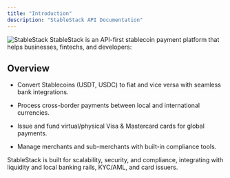 ```yaml
---
title: "Introduction"
description: "StableStack API Documentation"
---
```


<Frame>
  <img
    className="block"
    src="/images/stablestack-banner.png"
    alt="StableStack"
  />
</Frame>

<Note>
  StableStack is an API-first stablecoin payment platform that helps businesses, fintechs, and developers:
</Note>

## Overview

* Convert Stablecoins (USDT, USDC) to fiat and vice versa with seamless bank integrations.

* Process cross-border payments between local and international currencies.

* Issue and fund virtual/physical Visa & Mastercard cards for global payments.

* Manage merchants and sub-merchants with built-in compliance tools.

StableStack is built for scalability, security, and compliance, integrating with liquidity and local banking rails, KYC/AML, and card issuers.

